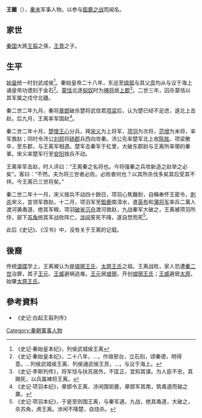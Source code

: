 {{Otheruses|subject=秦末大將，王翦之孫|other=同名的蜀漢犍為太守|王離 (蜀漢)}}

'''王離'''（{{bd|？||？||catIdx=W王}}），[[秦末|秦末]]军事人物。以参与[[鉅鹿之战|鉅鹿之战]]而闻名。

==家世==
[[秦国|秦国]]大將[[王翦|王翦]]之孫，[[王賁|王賁]]之子。

==生平==
[[始皇|始皇]]统一时封武成侯<ref>《史记·秦始皇本纪》，列侯武城侯王离</ref>。秦始皇帝二十八年，东巡至[[琅邪郡|琅邪]]与其父[[王賁|贲]]均从与议于海上诵皇帝功德刻于金石<ref>《史记·秦始皇本纪》，二十八年，...，作琅邪台，立石刻，颂秦德，明得意。...列侯武城侯王离、列侯通武侯王贲，...，与议于海上。</ref>。[[蒙恬|蒙恬]]北逐[[匈奴|匈奴]]时为[[裨將軍|裨将]]居[[上郡|上郡]]<ref>《史记·李斯列传》，将军恬与扶苏居外，不匡正，宜知其谋。为人臣不忠，其赐死，以兵属裨将王离。</ref>。二世三年，囚杀蒙恬以其军属之戍守北疆。

秦二世二年九月，秦将[[章邯|章邯]]破杀楚将武信君[[项梁|项梁]]后，认为楚已经不足虑，遂北上击赵。后九月，王离率军围赵<ref>《史记·项羽本纪》，章邯令王离、涉闲围钜鹿，章邯军其南，筑甬道而输之粟。</ref>。

秦二世二年十月，[[楚懷王心|楚懷王心]]分兵，拜[[宋义|宋义]]为上将军，[[项羽|项羽]]为次将，[[范增|范增]]为末将，率军救赵；同时令沛公[[刘邦|刘邦]]将[[砀郡|砀郡]]兵西向攻秦。沛公先率楚军北上收[[陈胜|陈胜]]、项梁散卒，至东郡，与王离军相遇。楚军击秦军于杠里，大破东郡尉与王离所率領的秦軍。宋义率楚军行至[[安阳市|安阳]]按兵不动。

王离率军击赵，时人评曰：“王离秦之名将也。今将强秦之兵攻新造之赵举之必矣”。客曰：“不然。夫为将三世者必败。必败者何也？以其所杀伐多矣其后受其不祥。今王离已三世将矣。”

秦二世二年十一月，宋义按兵不动四十餘日，项羽心焦難耐，自稱奉怀王密令，[[刺杀|刺杀]]宋义，並领军救赵。十二月，项羽军至[[鉅鹿|鉅鹿]]南漳水，遣[[英布|英布]]和[[蒲将军|蒲将军]]率兵二萬人渡河袭甬道、绝其军粮，项羽[[破釜沉舟|破釜沉舟]]渡河救赵，九战秦军大破之，王离被项羽所俘，部下[[苏角|苏角]]统其军战败阵亡，[[涉间|涉间]]誓死不降，遂自焚而死<ref>《史记·项羽本纪》，于是至则围王离，与秦军遇，九战，绝其甬道，大破之，杀苏角，虏王离。涉闲不降楚，自烧杀。</ref>。

此后《史记》、《汉书》中，没有关于王离的记载。

== 後裔 ==
传统[[谱牒|谱牒]]学上，王离被认为是[[琅琊王氏|琅琊王氏]]、[[太原王氏|太原王氏]]之祖。王离战败，家人恐遭[[秦二世|秦二世]]治罪，其子[[王元_(秦)|王元]]、[[王威_(秦)|王威]]避祸逃难。[[王元|王元]]居[[琅琊区|琅琊]]，开创[[琅琊王氏|琅琊王氏]]；[[王威|王威]]避居[[太原市|太原]]，始肇[[太原王氏|太原王氏]]。

== 參考資料 ==
{{reflist}}

*《史记·白起王翦列传》

{{秦末汉初人物}}

[[Category:秦朝軍事人物|Category:秦朝軍事人物]]